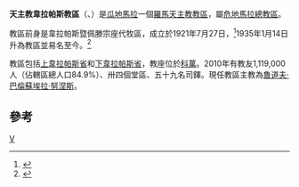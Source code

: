 {{Infobox Roman Catholic diocese
|Roman Catholic Diocese of = 天主教韋拉帕斯教區
|Latin name of diocese = Dioecesis Verae Pacis
|image = Guatemala - Diocesi di Verapaz.png
|caption =教區範圍
|location = [[瓜地馬拉|瓜地馬拉]]
|territory = 上韋拉帕斯省和下韋拉帕斯省
|population =1,119,000
|rite = 拉丁禮
|patron = 
|province = 瓜地馬拉
|established = 1921年
|cathedral = 聖道明主教座堂
|co-cathedral =
|leadership = 主教
|website =
|教宗 =
|metropolitan =
|ordinary =魯道夫·巴倫蘇埃拉·努涅斯
|coadjutor bishop =
|auxiliary = 
}}

'''天主教韋拉帕斯教區'''（{{lang-la|Dioecesis Verae Pacis}}、{{lang-es|Diócesis de Verapaz}}）是[[瓜地馬拉|瓜地馬拉]]一個[[羅馬天主教|羅馬天主教]][[教區|教區]]，屬[[天主教危地馬拉總教區|危地馬拉總教區]]。

教區前身是韋拉帕斯暨佩滕宗座代牧區，成立於1921年7月27日，<ref>{{cite journal
|journal=[[宗座公報|宗座公報]]
|publisher=梵蒂岡出版社
|date=1928年
|volume=20
|title=''Suprema''
|page=297
|url=http://www.vatican.va/archive/aas/documents/AAS%2020%20%5B1928%5D%20-%20ocr.pdf
|access-date=2014-04-04
|archive-date=2010-03-27
|archive-url=https://web.archive.org/web/20100327070845/http://www.vatican.va/archive/aas/documents/AAS%2020%20%5B1928%5D%20-%20ocr.pdf
|dead-url=no
}}</ref>1935年1月14日升為教區並易名至今。<ref>{{cite journal
|journal=[[宗座公報|宗座公報]]
|publisher=梵蒂岡出版社
|date=1925年
|volume=27
|title=''Quoties in regionibus''
|page=398
|url=http://www.vatican.va/archive/aas/documents/AAS%2027%20%5B1935%5D%20-%20ocr.pdf
|access-date=2014-04-04
|archive-date=2018-10-05
|archive-url=https://web.archive.org/web/20181005211840/http://www.vatican.va/archive/aas/documents/AAS%2027%20%5B1935%5D%20-%20ocr.pdf
|dead-url=no
}}</ref>

教區包括[[上韋拉帕斯省|上韋拉帕斯省]]和[[下韋拉帕斯省|下韋拉帕斯省]]，教座位於[[科萬|科萬]]。2010年有教友1,119,000人（佔轄區總人口84.9%）、卅四個堂區、五十九名司鐸。現任教區主教為[[魯道夫·巴倫蘇埃拉·努涅斯|魯道夫·巴倫蘇埃拉·努涅斯]]。

==參考==
{{reflist}}
{{危地馬拉天主教教區}}
[[Category:危地馬拉天主教教區|V]]